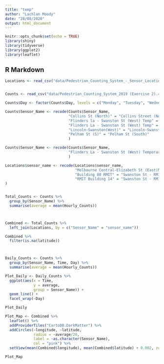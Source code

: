 ```yaml
---
title: "temp"
author: "Lachlan Moody"
date: "28/08/2020"
output: html_document
---
```


```r
knitr::opts_chunk$set(echo = TRUE)
library(shiny)
library(tidyverse)
library(ggplot2)
library(leaflet)
```

## R Markdown

```r
Locations <- read_csv("data/Pedestrian_Counting_System_-_Sensor_Locations (Exercise 2).csv")


Counts <- read_csv("data/Pedestrian_Counting_System_2019 (Exercise 2).csv")

Counts$Day <- factor(Counts$Day, levels = c("Monday", "Tuesday", "Wednesday", "Thursday", "Friday", "Saturday", "Sunday"))

Counts$Sensor_Name <- recode(Counts$Sensor_Name,
                             "Collins St (North)" = "Collins Street (North)",
                             "Flinders la - Swanston St (West) Temp" = "Flinders La - Swanston St (West) Temporary",
                             "Flinders La - Swanston St (West) Temp" = "Flinders La - Swanston St (West) Temporary",
                             "Lincoln-Swanston(West)" = "Lincoln-Swanston (West)",
                             "Pelham St (S)" = "Pelham St (South)"
                             )

Counts$Sensor_Name <- recode(Counts$Sensor_Name,
                             "Flinders La - Swanston St (West) Temporary" = "Flinders La-Swanston St (West)"
                             )

Locations$sensor_name <- recode(Locations$sensor_name,
                                "Melbourne Central-Elizabeth St (East)Melbourne Central-Elizabeth St (East)" = "Melbourne Central-Elizabeth St (East)",
                                "Building 80 RMIT" = "Swanston St - RMIT Building 80",
                                "RMIT Building 14" = "Swanston St - RMIT Building 14"
)


Total_Counts <- Counts %>%
  group_by(Sensor_Name) %>%
  summarise(average = mean(Hourly_Counts))



Combined <- Total_Counts %>% 
  left_join(Locations, by = c("Sensor_Name" = "sensor_name"))

Combined %>%
  filter(is.na(latitude))



Daily_Counts <- Counts %>%
  group_by(Sensor_Name, Time, Day) %>%
  summarise(average = mean(Hourly_Counts))

Plot_Daily <- Daily_Counts %>%
  ggplot(aes(x = Time,
             y = average,
             group = Sensor_Name)) +
  geom_line() +
  facet_wrap(~Day)

Plot_Daily
```


```r
Plot_Map <- Combined %>%
  leaflet() %>%
  addProviderTiles("CartoDB.DarkMatter") %>%
  addCircles(~longitude, ~latitude, 
             radius = ~average/20, 
             label = ~as.character(Sensor_Name),
             col = "pink") %>%
  setView(mean(Combined$longitude), mean(Combined$latitude) + 0.002, zoom = 14)

Plot_Map
```

